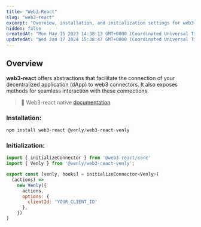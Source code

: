 ```yaml
---
title: "Web3-React"
slug: "web3-react"
excerpt: "Overview, installation, and initialization settings for web3-react."
hidden: false
createdAt: "Mon May 15 2023 14:38:13 GMT+0000 (Coordinated Universal Time)"
updatedAt: "Wed Jan 17 2024 15:38:47 GMT+0000 (Coordinated Universal Time)"
---
```

## Overview

**web3-react** offers abstractions that facilitate the connection of your decentralized application (dApp) to web3 connectors. It also exposes methods for seamless interaction with these connections.

> 📘 Web3-react native [documentation](https://docs.uniswap.org/sdk/web3-react/overview)

### Installation:

```javascript
npm install web3-react @venly/web3-react-venly
```

### Initialization:

```javascript
import { initializeConnector } from '@web3-react/core'
import { Venly } from '@venly/web3-react-venly';

export const [venly, hooks] = initializeConnector<Venly>(
  (actions) =>
    new Venly({
      actions,
      options: {
        clientId: 'YOUR_CLIENT_ID'
      },
    })
)
```
